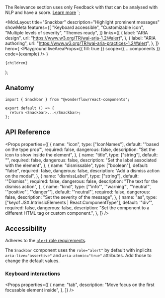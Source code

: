 
  The Relevance section uses only Feedback with that can be analysed
  with NLP and have a score. <a href="#">Learn more</a>
</Snackbar>`;

  <MdxLayout
    title="Snackbar"
    description="Highlight prominent messages"
    showMeta
    features={[
      "Keyboard accessible",
      "Customizable icon",
      "Multiple levels of severity",
      "Themes ready",
    ]}
    links={[
      {
        label: "ARIA design",
        url: "https://www.w3.org/TR/wai-aria-1.2/#alert",
      },
      {
        label: "ARIA authoring",
        url: "https://www.w3.org/TR/wai-aria-practices-1.2/#alert",
      },
    ]}
    hero={
      <Playground
        liveAreaProps={{ fill: true }}
        scope={{ ...components }}
        code={example}
      />
    }
  >
    {children}
  </MdxLayout>
);

## Anatomy

```tsx highlight=1,4
import { Snackbar } from "@wonderflow/react-components";

export default () => {
  return <Snackbar>...</Snackbar>;
};
```

## API Reference

<Props
  properties={[
    {
      name: "icon",
      type: ["IconNames"],
      default: '"based on the type prop"',
      required: false,
      dangerous: false,
      description: "Set the icon to show inside the element",
    },
    {
      name: "title",
      type: ["string"],
      default: "",
      required: false,
      dangerous: false,
      description: "Set the label associated with the element",
    },
    {
      name: "dismissable",
      type: ["boolean"],
      default: "false",
      required: false,
      dangerous: false,
      description: "Add a dismiss action on the modal",
    },
    {
      name: "dismissLabel",
      type: ["string"],
      default: '"Dismiss"',
      required: false,
      dangerous: false,
      description: "The text for the dismiss action",
    },
    {
      name: "kind",
      type: ['"info"', '"warning"', '"neutral"', '"positive"', '"danger"'],
      default: '"neutral"',
      required: false,
      dangerous: false,
      description: "Set the severity of the message",
    },
    {
      name: "as",
      type: ["keyof JSX.IntrinsicElements | React.ComponentType<any>"],
      default: '"div"',
      required: false,
      dangerous: false,
      description:
        "Set the component to a different HTML tag or custom component.",
    },
  ]}
/>

## Accessibility

Adheres to the [`alert` role requirements](https://www.w3.org/TR/wai-aria-1.2/#alert).

The `Snackbar` component uses the `role="alert"` by default with inplicits `aria-live="assertive"` and `aria-atomic="true"` attributes. Add those to change the default values.

### Keyboard interactions

<Props
  properties={[
    {
      name: "tab",
      description: "Move focus on the first focusable element inside",
    },
  ]}
/>
